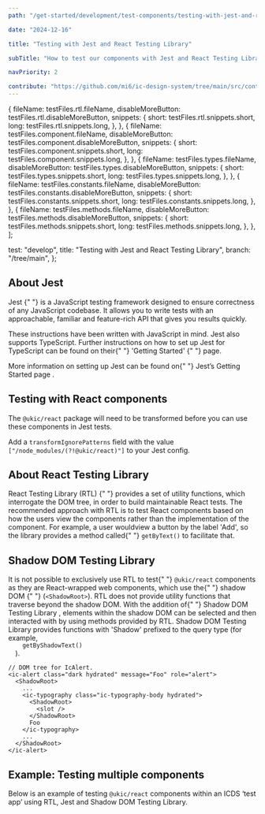```yaml
---
path: "/get-started/development/test-components/testing-with-jest-and-rtl"

date: "2024-12-16"

title: "Testing with Jest and React Testing Library"

subTitle: "How to test our components with Jest and React Testing Library."

navPriority: 2

contribute: "https://github.com/mi6/ic-design-system/tree/main/src/content/structured/get-started/testing-with-jest.mdx"
---
```



  {
    fileName: testFiles.rtl.fileName,
    disableMoreButton: testFiles.rtl.disableMoreButton,
    snippets: {
      short: testFiles.rtl.snippets.short,
      long: testFiles.rtl.snippets.long,
    },
  },
  {
    fileName: testFiles.component.fileName,
    disableMoreButton: testFiles.component.disableMoreButton,
    snippets: {
      short: testFiles.component.snippets.short,
      long: testFiles.component.snippets.long,
    },
  },
  {
    fileName: testFiles.types.fileName,
    disableMoreButton: testFiles.types.disableMoreButton,
    snippets: {
      short: testFiles.types.snippets.short,
      long: testFiles.types.snippets.long,
    },
  },
  {
    fileName: testFiles.constants.fileName,
    disableMoreButton: testFiles.constants.disableMoreButton,
    snippets: {
      short: testFiles.constants.snippets.short,
      long: testFiles.constants.snippets.long,
    },
  },
  {
    fileName: testFiles.methods.fileName,
    disableMoreButton: testFiles.methods.disableMoreButton,
    snippets: {
      short: testFiles.methods.snippets.short,
      long: testFiles.methods.snippets.long,
    },
  },
];

  test: "develop",
  title: "Testing with Jest and React Testing Library",
  branch: "/tree/main",
};

## About Jest

<p>
  <ic-link
    target="_blank"
    href="https://jestjs.io/"
    rel="noreferrer noopener nofollow"
  >
    Jest
  </ic-link>{" "}
  is a JavaScript testing framework designed to ensure correctness of any
  JavaScript codebase. It allows you to write tests with an approachable,
  familiar and feature-rich API that gives you results quickly.
</p>

<p>
  These instructions have been written with JavaScript in mind. Jest also
  supports TypeScript. Further instructions on how to set up Jest for TypeScript
  can be found on their{" "}
  <ic-link
    target="_blank"
    href="https://jestjs.io/docs/getting-started#using-typescript"
    rel="noreferrer noopener nofollow"
  >
    'Getting Started'
  </ic-link>{" "}
  page.
</p>

<p>
  More information on setting up Jest can be found on{" "}
  <ic-link
    target="_blank"
    href="https://jestjs.io/docs/getting-started"
    rel="noreferrer noopener nofollow"
  >
    Jest’s Getting Started page
  </ic-link>
  .
</p>

## Testing with React components

The `@ukic/react` package will need to be transformed before you can use these components in Jest tests.

Add a `transformIgnorePatterns` field with the value `["/node_modules/(?!@ukic/react)"]` to your Jest config.

## About React Testing Library

<p>
  <ic-link
    target="_blank"
    href="https://testing-library.com/docs/react-testing-library/intro"
    rel="noreferrer noopener nofollow"
  >
    React Testing Library (RTL)
  </ic-link>{" "}
  provides a set of utility functions, which interrogate the DOM tree, in order
  to build maintainable React tests. The recommended approach with RTL is to
  test React components based on how the users view the components rather than
  the implementation of the component. For example, a user wouldview a button by
  the label 'Add', so the library provides a method called{" "}
  <code style={{ backgroundColor: "#EEEFF0" }}>getByText()</code> to facilitate
  that.
</p>

## Shadow DOM Testing Library

<p>
  It is not possible to exclusively use RTL to test{" "}
  <code style={{ backgroundColor: "#EEEFF0" }}>@ukic/react</code> components as
  they are React-wrapped web components, which use the{" "}
  <ic-link
    target="_blank"
    href="https://developer.mozilla.org/en-US/docs/Web/Web_Components/Using_shadow_DOM"
    rel="noreferrer noopener nofollow"
  >
    shadow DOM
  </ic-link>{" "}
  (<code style={{ backgroundColor: "#EEEFF0" }}>&lt;ShadowRoot&gt;</code>). RTL
  does not provide utility functions that traverse beyond the shadow DOM. With
  the addition of{" "}
  <ic-link
    target="_blank"
    href="https://github.com/KonnorRogers/shadow-dom-testing-library"
    rel="noreferrer noopener nofollow"
  >
    Shadow DOM Testing Library
  </ic-link>
  , elements within the shadow DOM can be selected and then interacted with by using
  methods provided by RTL. Shadow DOM Testing Library provides functions with 'Shadow'
  prefixed to the query type (for example, <code
    style={{ backgroundColor: "#EEEFF0" }}
  >
    getByShadowText()
  </code>).
</p>

```tsx
// DOM tree for IcAlert.
<ic-alert class="dark hydrated" message="Foo" role="alert">
  <ShadowRoot>
    ...
    <ic-typography class="ic-typography-body hydrated">
      <ShadowRoot>
        <slot />
      </ShadowRoot>
      Foo
    </ic-typography>
    ...
  </ShadowRoot>
</ic-alert>
```

## Example: Testing multiple components

Below is an example of testing `@ukic/react` components within an ICDS ‘test app’ using RTL, Jest and Shadow DOM Testing Library.

<ComponentTesting
  snippetArray={snippetArray}
  showStackblitzBtn
  stackblitzButtonTestAppProps={stackblitzProps}
/>
